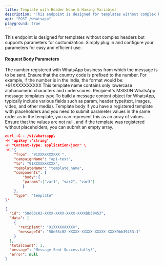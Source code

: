 ```yaml
---
title: Template with Header None & Having Variables
description: "This endpoint is designed for templates without complex headers but supports parameters for customization. Simply plug in and configure your parameters for easy and efficient use."
api: "POST /whatsapp"
playground: true
---
```


This endpoint is designed for templates without complex headers but supports parameters for customization. Simply plug in and configure your parameters for easy and efficient use.

#### Request Body Parameters

<ParamField path="from" type="string" required>
  The number registered with WhatsApp business from which the message is to be
  sent. Ensure that the country code is prefixed to the number. For example, if
  the number is in the India, the format would be: +91XXXXXXXXXX
</ParamField>

<ParamField path="templateName" type="string" required>
  This template name contains only lowercase alphanumeric characters and
  underscores.
</ParamField>

<ParamField path="to" type="string" required>
  Recipient's MSISDN
</ParamField>

<ParamField path="type" type="string" required>
  WhatsApp message templates type
</ParamField>

<ParamField path="components" type="object" required>
  To build a message content object for WhatsApp, typically include various
  fields such as param, header type(text, images, video, and other media).
</ParamField>

<ParamField path="body" type="object" required>
  Template body
</ParamField>

<ParamField path="params" type="string" required>
  If you have a registered template with placeholders and you need to submit
  parameter values in the same order as in the template, you can represent this
  as an array of values. Ensure that the values are not null, and if the
  template was registered without placeholders, you can submit an empty array.
</ParamField>

<CodeGroup>

```json SampleRequest.json
curl -G - /v1/whatsapp\
-H 'apikey':'string'
-H "Content-Type: application/json" \
-d '{
    "from": "91XXXXXXXXXX ",
    "campaignName": "api-test",
    "to": "91XXXXXXXXXX",
    "templateName": "template_name",
    "components": {
        "body":{
        "params":["var1", "var2", "var3"]
        }
    },
    "type": "template"
}'

```

```json SampleResponse.json
{
  "id": "58d63c02-XXXX-XXXX-XXXX-XXXXbb39453",
  "data": [
    {
      "recipient": "91XXXXXXXXXX",
      "messageId": "58d63c02-XXXXX-XXXXX-XXXXX-XXXX9bb39453:1"
    }
  ],
  "totalCount": 1,
  "message": "Message Sent Successfully!",
  "error": null
}
```

</CodeGroup>
